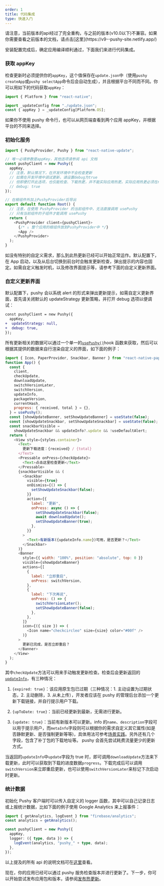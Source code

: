 ```yaml
---
order: 1
title: 代码集成
type: 快速入门
---
```



<Callout type="info">
  请注意，当前版本的api经过了完全重构，与之前的版本(v10.0以下)不兼容。如果你需要查看之前版本的文档，请点击[这里](https://v9--pushy-site.netlify.app/)
</Callout>

安装配置完成后，确定应用编译顺利通过，下面我们来进行代码集成。

### 获取 appKey

检查更新时必须提供你的`appKey`，这个值保存在`update.json`中（使用`pushy createApp`或`pushy selectApp`命令后会自动生成），并且根据平台不同而不同。你可以用如下的代码获取`appKey`：

```javascript
import { Platform } from "react-native";

import _updateConfig from "./update.json";
const { appKey } = _updateConfig[Platform.OS];
```

如果你不使用 pushy 命令行，也可以从网页端查看到两个应用 appKey，并根据平台的不同来选择。

### 初始化服务

```js
import { PushyProvider, Pushy } from "react-native-update";

// 唯一必填参数是appKey，其他选项请参阅 api 文档
const pushyClient = new Pushy({
  appKey,
  // 注意，默认情况下，在开发环境中不会检查更新
  // 如需在开发环境中调试更新，请设置debug为true
  // 但即便打开此选项，也仅能检查、下载热更，并不能实际应用热更。实际应用热更必须在release包中进行。
  // debug: true
});

// 在根组件外加上PushyProvider后导出
export default function Root() {
  // 注意，在使用 PushyProvider 的当前组件中，无法直接调用 usePushy
  // 只有当前组件的子组件才能调用 usePushy
  return (
    <PushyProvider client={pushyClient}>
      {/* ↓ 整个应用的根组件放到PushyProvider中 */}
      <App />
    </PushyProvider>
  );
}
```

如没有特别的自定义需求，那么到此热更新已经可以开始正常运作。默认配置下，在 App 启动，以及从后台切换到前台时会触发更新检查，弹出提示的内容也固定。如需自定义触发时机，以及修改界面提示等，请参考下面的自定义更新界面。

### 自定义更新界面

默认配置下，pushy 会以系统 alert 的形式来弹出更新提示，如需自定义更新界面，首先请关闭默认的 updateStrategy 更新策略，并打开 debug 选项以便调试：

```diff
const pushyClient = new Pushy({
  appKey,
+  updateStrategy: null,
+  debug: true,
});
```

所有更新相关的数据可以通过一个单一的[`usePushy()`](/docs/api#usepushy)hook 函数来获取，然后可以根据其提供的数据来自行渲染自定义的界面，如下面的例子：

```js
import { Icon, PaperProvider, Snackbar, Banner } from "react-native-paper";
function App() {
  const {
    client,
    checkUpdate,
    downloadUpdate,
    switchVersionLater,
    switchVersion,
    updateInfo,
    packageVersion,
    currentHash,
    progress: { received, total } = {},
  } = usePushy();
  const [showUpdateBanner, setShowUpdateBanner] = useState(false);
  const [showUpdateSnackbar, setShowUpdateSnackbar] = useState(false);
  const snackbarVisible =
    showUpdateSnackbar && updateInfo?.update && !useDefaultAlert;
  return (
    <View style={styles.container}>
      <Text>
        更新下载进度：{received} / {total}
      </Text>
      <Pressable onPress={checkUpdate}>
        <Text>点击这里检查更新</Text>
      </Pressable>
      {snackbarVisible && (
        <Snackbar
          visible={true}
          onDismiss={() => {
            setShowUpdateSnackbar(false);
          }}
          action={{
            label: "更新",
            onPress: async () => {
              setShowUpdateSnackbar(false);
              await downloadUpdate();
              setShowUpdateBanner(true);
            },
          }}
        >
          <Text>有新版本({updateInfo.name})可用，是否更新？</Text>
        </Snackbar>
      )}
      <Banner
        style={{ width: "100%", position: "absolute", top: 0 }}
        visible={showUpdateBanner}
        actions={[
          {
            label: "立即重启",
            onPress: switchVersion,
          },
          {
            label: "下次再说",
            onPress: () => {
              switchVersionLater();
              setShowUpdateBanner(false);
            },
          },
        ]}
        icon={({ size }) => (
          <Icon name="checkcircleo" size={size} color="#00f" />
        )}
      >
        更新已完成，是否立即重启？
      </Banner>
    </View>
  );
}
```

其中`checkUpdate`方法可以用来手动触发更新检查。检查后会更新返回的[`updateInfo`](api#async-function-checkupdateappkey)，有三种情况：

1. `{expired: true}`：该应用原生包已过期（三种情况：1. 主动设置为过期状态，2. 主动删除，3. 从未上传），开发者应该在 pushy 的管理后台添加一个更新下载链接，并自行提示用户下载。

2. `{upToDate: true}`：当前已经更新到最新，无需进行更新。

3. `{update: true}`：当前有新版本可以更新。info 的`name`、`description`字段可以用于提示用户，而`metaInfo`字段则可以根据你的需求自定义其它属性(如是否静默更新、是否强制更新等等)，具体用法可参考[场景实践](bestpractice#%E5%85%83%E4%BF%A1%E6%81%AFmeta-info%E7%9A%84%E4%BD%BF%E7%94%A8)。另外还有几个字段，包含了补丁包的下载地址等。 pushy 会首先尝试耗费流量更少的更新方式。

当返回的`updateInfo`中`update`字段为 true 时，即可调用`downloadUpdate`方法来下载更新，此时可以获取到下载的进度数据`progress`。下载完成后可以调用`switchVersion`来立即重启更新，也可以使用`switchVersionLater`来标记下次启动时更新。

### 统计数据

初始化 Pushy 客户端时可以传入自定义的 logger 函数，其中可以自己记录日志或上报统计数据，比如下面的例子使用 Google Analytics 来上报事件：

```ts
import { getAnalytics, logEvent } from "firebase/analytics";
const analytics = getAnalytics();

const pushyClient = new Pushy({
  appKey,
  logger: ({ type, data }) => {
    logEvent(analytics, "pushy_" + type, data);
  },
});
```

以上提及的所有 api 的说明文档可在[这里](api)查看。

现在，你的应用已经可以通过 pushy 服务检查版本并进行更新了。下一步，你可以开始尝试发布应用包和版本，请参阅[发布热更新](publish)。
